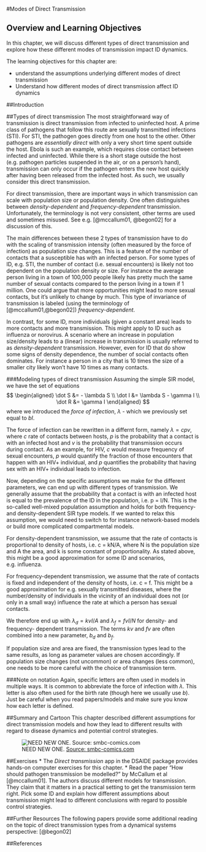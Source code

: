 #Modes of Direct Transmission


## Overview and Learning Objectives
In this chapter, we will discuss different types of direct transmission and explore how these different modes of transmission impact ID dynamics.

The learning objectives for this chapter are:

* understand the assumptions underlying different modes of direct transmission
* Understand how different modes of direct transmission affect ID dynamics


##Introduction


##Types of direct transmission
The most straightforward way of transmission is direct transmission from infected to uninfected host. A prime class of pathogens that follow this route are sexually transmitted infections (STI). For STI, the pathogen goes directly from one host to the other. Other pathogens are _essentially direct_ with only a very short time spent outside the host. Ebola is such an example, which requires close contact between infected and uninfected. While there is a short stage outside the host (e.g. pathogen particles suspended in the air, or on a person's hand), transmission can only occur if the pathogen enters the new host quickly after having been released from the infected host. As such, we usually consider this direct transmission.

For direct transmission, there are important ways in which transmission can scale with population size or population density. One often distinguishes between _density-dependent_  and _frequency-dependent_ transmission. Unfortunately, the terminology is not very consistent, other terms are used and sometimes misused. See e.g. [@mccallum01, @begon02] for a discussion of this.

The main differences between these 2 types of transmission have to do with the scaling of transmission intensity (often measured by the force of infection) as population size changes. This is a feature of the number of contacts that a susceptible has with an infected person. For some types of ID, e.g. STI, the number of contact (i.e. sexual encounters) is likely not too dependent on the population density or size. For instance the average person living in a town of 100,000 people likely has pretty much the same number of sexual contacts compared to the person living in a town if 1 million. One could argue that more opportunities might lead to more sexual contacts, but it's unlikely to change by much. This type of invariance of transmission is labeled (using the terminology of [@mccallum01,@begon02]) _frequency-dependent_.

In contrast, for some ID, more individuals (given a constant area) leads to more contacts and more transmission. This might apply to ID such as influenza or norovirus. A scenario where an increase in population size/density leads to a (linear) increase in transmission is usually referred to as _density-dependent_ transmission. However, even for ID that do show some signs of density dependence, the number of social contacts often dominates. For instance a person in a city that is 10 times the size of a smaller city likely won't have 10 times as many contacts.



###Modeling types of direct transmission
Assuming the simple SIR model, we have the set of equations
$$ 
\begin{aligned}
\dot S &= - \lambda S \\
\dot I &= \lambda S  - \gamma I \\
\dot R &= \gamma I
\end{aligned}
$$
where we introduced the _force of infection_, $\lambda$ - which we previously set equal to _bI_.

The force of infection can be rewritten in a differnt form, namely $\lambda= cpv$, where _c_ rate of contacts between hosts, _p_ is the probability that a contact is with an infected host and _v_ is the probability that transmission occurs during
contact. As an example, for HIV, _c_ would measure frequency of sexual encounters, _p_ would quantify the fraction of those encounters that happen with an HIV+ individual, and _p_ quantifies the probability that having sex with an HIV+ individual leads to infection.

Now, depending on the specific assumptions we make for the different parameters, we can end up with different types of transmission. We generally assume that the probability that a contact is with an infected host is equal to the prevalence of the ID in the population, i.e. p = I/N. This is the so-called well-mixed population assumption and holds for both frequency- and density-dependent SIR type models. If we wanted to relax this assumption, we would need to switch to for instance network-based models or build more complicated compartmental models.

For density-dependent transmission, we assume that the rate of contacts is proportional to density of hosts, 
i.e. c = kN/A, where N is the population size and A the area, and k is some constant of proportionality. As stated above, this might be a good approximation for some ID and scenarios, e.g. influenza.

For frequency-dependent transmission, we assume that the rate of contacts is fixed and independent of the density of hosts, i.e. c = f. This might be a good approximation for e.g. sexually transmitted diseases, where the number/density of individuals in the vicinity of an individual does not (or only in a small way) influence the rate at which a person has sexual contacts.

We therefore end up with $\lambda_d= kv I/A$ and $\lambda_f= fv I/N$ for density- and frequency- dependent transmission. The terms _kv_ and _fv_ are often combined into a new parameter, _b~d~_ and _b~f~_. 

If population size and area are fixed, the transmission types lead to the same results, as long as parameter values are chosen accordingly.  If population size changes (not uncommon) or area changes (less common), one needs to be more careful with the choice of transmission term.


###Note on notation
Again, specific letters are often used in models in multiple ways. It is common to abbreviate the force of infection with $\lambda$. This letter is also often used for the birth rate (though here we usually use _b_). Just be careful when you read papers/models and make sure you know how each letter is defined.


##Summary and Cartoon
This chapter described different assumptions for direct transmission models and how they lead to different results with regard to disease dynamics and potential control strategies.

![NEED NEW ONE. [Source: smbc-comics.com](http://www.smbc-comics.com/)](./images/smbctransmissionmode.png)




##Exercises
* The _Direct transmission_ app in the DSAIDE package provides hands-on computer exercises for this chapter.
* Read the paper "How should pathogen transmission be modelled? " by McCallum et al [@mccallum01]. The authors discuss different models for transmission. They claim that it matters in a practical setting to get the transmission term right. Pick some ID and explain how different assumptions about transmission might lead to different conclusions with regard to possible control strategies. 

##Further Resources
The following papers provide some additional reading on the topic of direct transmission types from a dynamical systems perspective: [@begon02]



##References

